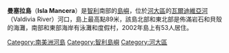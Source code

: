 {{coord|39|53|26|S|73|23|36|W|display=title}}

'''曼塞拉島'''（'''Isla Mancera'''）是[[智利|智利]]南部的[[島嶼|島嶼]]，位於[[河大區|河大區]]的[[瓦爾迪維亞河|瓦爾迪維亞河]]（Valdivia River）河口，島上最高點89米，該島北部和東北部是佈滿岩石和貝殼的海灘，南部和東部海岸有泳灘和度假村，2002年島上有53人居住。

{{DEFAULTSORT:Mancerra}}
[[Category:南美洲河島|Category:南美洲河島]]
[[Category:智利島嶼|Category:智利島嶼]]
[[Category:河大區|Category:河大區]]

{{Chile-stub}}
